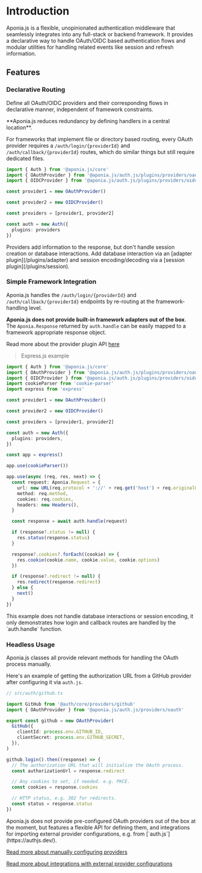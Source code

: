 
# Introduction

Aponia.js is a flexible, unopinionated authentication middleware that
seamlessly integrates into any full-stack or backend framework.
It provides a declarative way to handle OAuth/OIDC based authentication flows
and modular utilities for handling related events like session and refresh information.


## Features

### Declarative Routing

Define all OAuth/OIDC providers and their corresponding flows in declarative manner,
independent of framework constraints.

<Callout type="info">
  **Aponia.js reduces redundancy by defining handlers in a central location**.

  For frameworks that implement file or directory based routing,
  every OAuth provider requires a `/auth/login/{providerId}` and `/auth/callback/{providerId}` routes,
  which do similar things but still require dedicated files.
</Callout>

```ts filename="src/auth.ts"
import { Auth } from '@aponia.js/core'
import { OAuthProvider } from '@aponia.js/auth.js/plugins/providers/oauth'
import { OIDCProvider } from '@aponia.js/auth.js/plugins/providers/oidc'

const provider1 = new OAuthProvider()

const provider2 = new OIDCProvider()

const providers = [provider1, provider2]

const auth = new Auth({
  plugins: providers
})
```

<Callout type="info">
  Providers add information to the response, but don't handle session creation or database interactions.
  Add database interaction via an [adapter plugin](/plugins/adapter) and
  session encoding/decoding via a [session plugin](/plugins/session).
</Callout>

### Simple Framework Integration

Aponia.js handles the `/auth/login/{providerId}` and `/auth/callback/{providerId}` endpoints
by re-routing at the framework-handling level.

**Aponia.js does not provide built-in framework adapters out of the box**.
The `Aponia.Response` returned by `auth.handle` can be easily mapped to a
framework appropriate response object.

Read more about the provider plugin API [here](/reference/plugin/providers/authjs)

> Express.js example

```ts filename="src/app.ts"
import { Auth } from '@aponia.js/core'
import { OAuthProvider } from '@aponia.js/auth.js/plugins/providers/oauth'
import { OIDCProvider } from '@aponia.js/auth.js/plugins/providers/oidc'
import cookieParser from 'cookie-parser'
import express from 'express'

const provider1 = new OAuthProvider()

const provider2 = new OIDCProvider()

const providers = [provider1, provider2]

const auth = new Auth({
  plugins: providers,
})

const app = express()

app.use(cookieParser())

app.use(async (req, res, next) => {
  const request: Aponia.Request = {
    url: new URL(req.protocol + '://' + req.get('host') + req.originalUrl),
    method: req.method,
    cookies: req.cookies,
    headers: new Headers(),
  }

  const response = await auth.handle(request)

  if (response?.status != null) {
    res.status(response.status)
  }

  response?.cookies?.forEach((cookie) => {
    res.cookie(cookie.name, cookie.value, cookie.options)
  })

  if (response?.redirect != null) {
    res.redirect(response.redirect)
  } else {
    next()
  }
})
```

<Callout>
  This example does not handle database interactions or session encoding,
  it only demonstrates how login and callback routes are handled by the `auth.handle`
  function.
</Callout>

### Headless Usage

Aponia.js classes all provide relevant methods for handling the OAuth process manually.

Here's an example of getting the authorization URL from a GitHub provider
after configuring it via `auth.js`.

```ts copy
// src/auth/github.ts

import GitHub from '@auth/core/providers/github'
import { OAuthProvider } from '@aponia.js/auth.js/providers/oauth'

export const github = new OAuthProvider(
  GitHub({
    clientId: process.env.GITHUB_ID,
    clientSecret: process.env.GITHUB_SECRET,
  }),
)

github.login().then((response) => {
  // The authorization URL that will initialize the OAuth process.
  const authorizationUrl = response.redirect

  // Any cookies to set, if needed. e.g. PKCE.
  const cookies = response.cookies

  // HTTP status, e.g. 302 for redirects.
  const status = response.status
})
```

<Callout type="info">
  Aponia.js does not provide pre-configured OAuth providers out of the box at the moment,
  but features a flexible API for defining them,
  and integrations for importing external provider configurations, e.g. from [`auth.js`](https://authjs.dev/).

  [Read more about manually configuring providers](/providers/manual)

  [Read more about integrations with external provider configurations](/providers/integrations)
</Callout>
